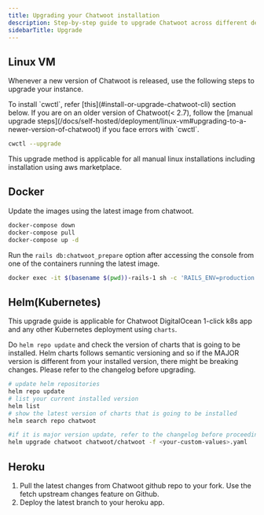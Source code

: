 ```yaml
---
title: Upgrading your Chatwoot installation
description: Step-by-step guide to upgrade Chatwoot across different deployment methods
sidebarTitle: Upgrade
---
```


## Linux VM

Whenever a new version of Chatwoot is released, use the following steps to upgrade your instance.

<Note>
To install `cwctl`, refer [this](#install-or-upgrade-chatwoot-cli) section below.
</Note>

<Note>
If you are on an older version of Chatwoot(< 2.7), follow the [manual upgrade steps](/docs/self-hosted/deployment/linux-vm#upgrading-to-a-newer-version-of-chatwoot) if you face errors with `cwctl`.
</Note>

```bash
cwctl --upgrade
```

This upgrade method is applicable for all manual linux installations including installation using aws marketplace.

## Docker

Update the images using the latest image from chatwoot.

```bash
docker-compose down
docker-compose pull
docker-compose up -d
```

Run the `rails db:chatwoot_prepare` option after accessing the console from one of the containers running the latest image.

```bash
docker exec -it $(basename $(pwd))-rails-1 sh -c 'RAILS_ENV=production bundle exec rails db:chatwoot_prepare'
```

## Helm(Kubernetes)

This upgrade guide is applicable for Chatwoot DigitalOcean 1-click k8s app and any other Kubernetes deployment using `charts`.

Do `helm repo update` and check the version of charts that is going to be installed. Helm charts follows semantic versioning and so if the MAJOR version is different from your installed version, there might be breaking changes. Please refer to the changelog before upgrading.

```bash
# update helm repositories
helm repo update
# list your current installed version
helm list
# show the latest version of charts that is going to be installed
helm search repo chatwoot
```

```bash
#if it is major version update, refer to the changelog before proceeding
helm upgrade chatwoot chatwoot/chatwoot -f <your-custom-values>.yaml
```

## Heroku

1. Pull the latest changes from Chatwoot github repo to your fork. Use the fetch upstream changes feature on Github.
2. Deploy the latest branch to your heroku app. 